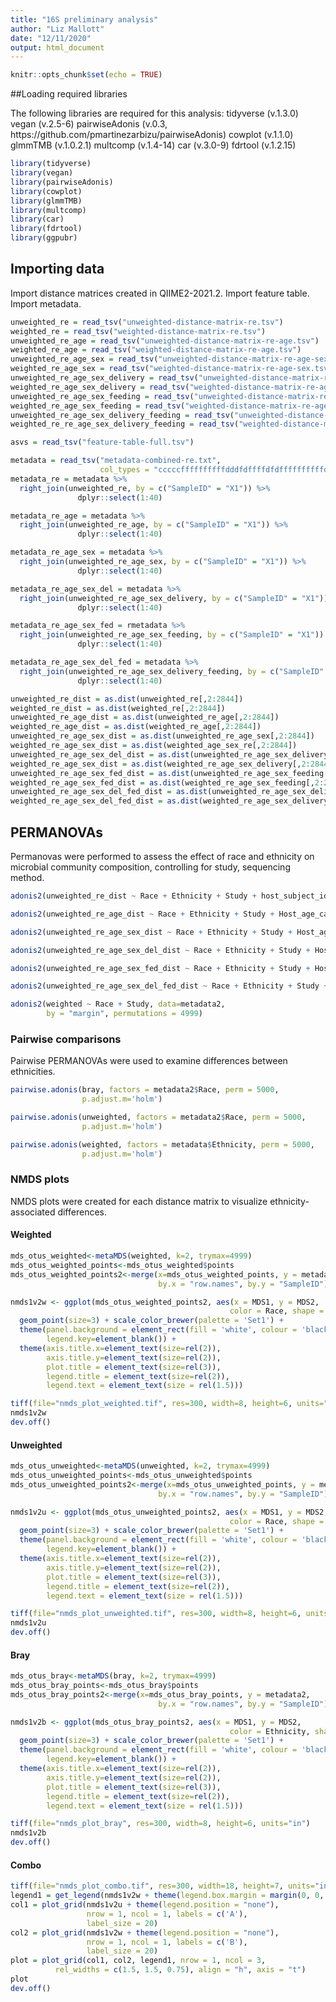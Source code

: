 ```yaml
---
title: "16S preliminary analysis"
author: "Liz Mallott"
date: "12/11/2020"
output: html_document
---
```


```r
knitr::opts_chunk$set(echo = TRUE)
```

##Loading required libraries

The following libraries are required for this analysis:
tidyverse (v.1.3.0)
vegan (v.2.5-6)
pairwiseAdonis (v.0.3, https://github.com/pmartinezarbizu/pairwiseAdonis)
cowplot (v.1.1.0)
glmmTMB (v.1.0.2.1)
multcomp (v.1.4-14)
car (v.3.0-9)
fdrtool (v.1.2.15)

```r
library(tidyverse)
library(vegan)
library(pairwiseAdonis)
library(cowplot)
library(glmmTMB)
library(multcomp)
library(car)
library(fdrtool)
library(ggpubr)
```

## Importing data

Import distance matrices created in QIIME2-2021.2. Import feature table. Import metadata.

```r
unweighted_re = read_tsv("unweighted-distance-matrix-re.tsv")
weighted_re = read_tsv("weighted-distance-matrix-re.tsv")
unweighted_re_age = read_tsv("unweighted-distance-matrix-re-age.tsv")
weighted_re_age = read_tsv("weighted-distance-matrix-re-age.tsv")
unweighted_re_age_sex = read_tsv("unweighted-distance-matrix-re-age-sex.tsv")
weighted_re_age_sex = read_tsv("weighted-distance-matrix-re-age-sex.tsv")
unweighted_re_age_sex_delivery = read_tsv("unweighted-distance-matrix-re-age-sex-delivery.tsv")
weighted_re_age_sex_delivery = read_tsv("weighted-distance-matrix-re-age-sex-delivery.tsv")
unweighted_re_age_sex_feeding = read_tsv("unweighted-distance-matrix-re-age-sex-feeding.tsv")
weighted_re_age_sex_feeding = read_tsv("weighted-distance-matrix-re-age-sex-feeding.tsv")
unweighted_re_age_sex_delivery_feeding = read_tsv("unweighted-distance-matrix-re-age-sex-delivery-feeding.tsv")
weighted_re_re_age_sex_delivery_feeding = read_tsv("weighted-distance-matrix-re-age-sex-delivery-feeding.tsv")

asvs = read_tsv("feature-table-full.tsv")

metadata = read_tsv("metadata-combined-re.txt", 
                    col_types = "cccccffffffffffdddfdffffdfdffffffffffddd") 
metadata_re = metadata %>% 
  right_join(unweighted_re, by = c("SampleID" = "X1")) %>% 
               dplyr::select(1:40)

metadata_re_age = metadata %>% 
  right_join(unweighted_re_age, by = c("SampleID" = "X1")) %>% 
               dplyr::select(1:40)

metadata_re_age_sex = metadata %>% 
  right_join(unweighted_re_age_sex, by = c("SampleID" = "X1")) %>% 
               dplyr::select(1:40)

metadata_re_age_sex_del = metadata %>% 
  right_join(unweighted_re_age_sex_delivery, by = c("SampleID" = "X1")) %>% 
               dplyr::select(1:40)

metadata_re_age_sex_fed = rmetadata %>% 
  right_join(unweighted_re_age_sex_feeding, by = c("SampleID" = "X1")) %>% 
               dplyr::select(1:40)

metadata_re_age_sex_del_fed = metadata %>% 
  right_join(unweighted_re_age_sex_delivery_feeding, by = c("SampleID" = "X1")) %>% 
               dplyr::select(1:40)

unweighted_re_dist = as.dist(unweighted_re[,2:2844])
weighted_re_dist = as.dist(weighted_re[,2:2844])
unweighted_re_age_dist = as.dist(unweighted_re_age[,2:2844])
weighted_re_age_dist = as.dist(weighted_re_age[,2:2844])
unweighted_re_age_sex_dist = as.dist(unweighted_re_age_sex[,2:2844])
weighted_re_age_sex_dist = as.dist(weighted_age_sex_re[,2:2844])
unweighted_re_age_sex_del_dist = as.dist(unweighted_re_age_sex_delivery[,2:2844])
weighted_re_age_sex_dist = as.dist(weighted_re_age_sex_delivery[,2:2844])
unweighted_re_age_sex_fed_dist = as.dist(unweighted_re_age_sex_feeding[,2:2844])
weighted_re_age_sex_fed_dist = as.dist(weighted_re_age_sex_feeding[,2:2844])
unweighted_re_age_sex_del_fed_dist = as.dist(unweighted_re_age_sex_delivery_feeding[,2:2844])
weighted_re_age_sex_del_fed_dist = as.dist(weighted_re_age_sex_delivery_feeding[,2:2844])
```

## PERMANOVAs

Permanovas were performed to assess the effect of race and ethnicity on microbial community composition, controlling for study, sequencing method.

```r
adonis2(unweighted_re_dist ~ Race + Ethnicity + Study + host_subject_id, data=metadata_re, by = "margin", permutations = 4999)

adonis2(unweighted_re_age_dist ~ Race + Ethnicity + Study + Host_age_cat + host_subject_id, data = metadata_re_age, by = "margin", permutations = 4999)

adonis2(unweighted_re_age_sex_dist ~ Race + Ethnicity + Study + Host_age_cat + host_sex + host_subject_id, data = metadata_re_age_sex, by = "margin", permutations = 4999)

adonis2(unweighted_re_age_sex_del_dist ~ Race + Ethnicity + Study + Host_age_cat + host_sex + host_del_route + host_subject_id, data = metadata_re_age_sex_del, by = "margin", permutations = 4999)

adonis2(unweighted_re_age_sex_fed_dist ~ Race + Ethnicity + Study + Host_age_cat + host_sex + Breastfeeding + host_subject_id, data = metadata_re_age_sex_fed, by = "margin", permutations = 4999)

adonis2(unweighted_re_age_sex_del_fed_dist ~ Race + Ethnicity + Study + Host_age_cat + host_sex + host_del_route + Breastfeeding + host_subject_id, data = metadata_re_age_sex_del_fed, by = "margin", permutations = 4999)
```

```r
adonis2(weighted ~ Race + Study, data=metadata2, 
        by = "margin", permutations = 4999)
```

### Pairwise comparisons
Pairwise PERMANOVAs were used to examine differences between ethnicities.

```r
pairwise.adonis(bray, factors = metadata2$Race, perm = 5000, 
                p.adjust.m='holm')
```

```r
pairwise.adonis(unweighted, factors = metadata2$Race, perm = 5000, 
                p.adjust.m='holm')
```

```r
pairwise.adonis(weighted, factors = metadata$Ethnicity, perm = 5000, 
                p.adjust.m='holm')
```

### NMDS plots

NMDS plots were created for each distance matrix to visualize ethnicity-associated differences.

#### Weighted
```r
mds_otus_weighted<-metaMDS(weighted, k=2, trymax=4999)
mds_otus_weighted_points<-mds_otus_weighted$points
mds_otus_weighted_points2<-merge(x=mds_otus_weighted_points, y = metadata2, 
                                 by.x = "row.names", by.y = "SampleID")

nmds1v2w <- ggplot(mds_otus_weighted_points2, aes(x = MDS1, y = MDS2, 
                                                 color = Race, shape = Study)) +
  geom_point(size=3) + scale_color_brewer(palette = 'Set1') +
  theme(panel.background = element_rect(fill = 'white', colour = 'black'), 
        legend.key=element_blank()) + 
  theme(axis.title.x=element_text(size=rel(2)), 
        axis.title.y=element_text(size=rel(2)),
        plot.title = element_text(size=rel(3)),
        legend.title = element_text(size=rel(2)),
        legend.text = element_text(size = rel(1.5)))
```

```r
tiff(file="nmds_plot_weighted.tif", res=300, width=8, height=6, units="in")
nmds1v2w
dev.off()
```
#### Unweighted
```r
mds_otus_unweighted<-metaMDS(unweighted, k=2, trymax=4999)
mds_otus_unweighted_points<-mds_otus_unweighted$points
mds_otus_unweighted_points2<-merge(x=mds_otus_unweighted_points, y = metadata2, 
                                 by.x = "row.names", by.y = "SampleID")

nmds1v2u <- ggplot(mds_otus_unweighted_points2, aes(x = MDS1, y = MDS2, 
                                                 color = Race, shape = Study)) +
  geom_point(size=3) + scale_color_brewer(palette = 'Set1') +
  theme(panel.background = element_rect(fill = 'white', colour = 'black'), 
        legend.key=element_blank()) + 
  theme(axis.title.x=element_text(size=rel(2)), 
        axis.title.y=element_text(size=rel(2)),
        plot.title = element_text(size=rel(3)),
        legend.title = element_text(size=rel(2)),
        legend.text = element_text(size = rel(1.5)))
```

```r
tiff(file="nmds_plot_unweighted.tif", res=300, width=8, height=6, units="in")
nmds1v2u
dev.off()
```
#### Bray
```r
mds_otus_bray<-metaMDS(bray, k=2, trymax=4999)
mds_otus_bray_points<-mds_otus_bray$points
mds_otus_bray_points2<-merge(x=mds_otus_bray_points, y = metadata2, 
                                 by.x = "row.names", by.y = "SampleID")

nmds1v2b <- ggplot(mds_otus_bray_points2, aes(x = MDS1, y = MDS2, 
                                                 color = Ethnicity, shape = Study)) +
  geom_point(size=3) + scale_color_brewer(palette = 'Set1') +
  theme(panel.background = element_rect(fill = 'white', colour = 'black'), 
        legend.key=element_blank()) + 
  theme(axis.title.x=element_text(size=rel(2)), 
        axis.title.y=element_text(size=rel(2)),
        plot.title = element_text(size=rel(3)),
        legend.title = element_text(size=rel(2)),
        legend.text = element_text(size = rel(1.5)))

```

```r
tiff(file="nmds_plot_bray", res=300, width=8, height=6, units="in")
nmds1v2b
dev.off()
```

#### Combo
```r
tiff(file="nmds_plot_combo.tif", res=300, width=18, height=7, units="in")
legend1 = get_legend(nmds1v2w + theme(legend.box.margin = margin(0, 0, 0, 12)))
col1 = plot_grid(nmds1v2u + theme(legend.position = "none"),
                 nrow = 1, ncol = 1, labels = c('A'), 
                 label_size = 20)
col2 = plot_grid(nmds1v2w + theme(legend.position = "none"),
                 nrow = 1, ncol = 1, labels = c('B'), 
                 label_size = 20) 
plot = plot_grid(col1, col2, legend1, nrow = 1, ncol = 3, 
          rel_widths = c(1.5, 1.5, 0.75), align = "h", axis = "t")
plot
dev.off()
```
